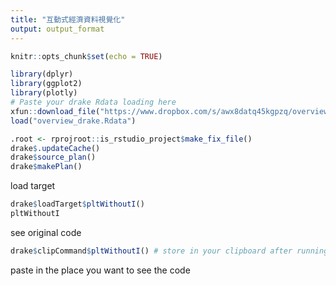 ```yaml
---
title: "互動式經濟資料視覺化"
output: output_format
---
```


```r
knitr::opts_chunk$set(echo = TRUE)
```

```r
library(dplyr)
library(ggplot2)
library(plotly)
# Paste your drake Rdata loading here
xfun::download_file("https://www.dropbox.com/s/awx8datq45kgpzq/overview_drake.Rdata?dl=1")
load("overview_drake.Rdata")
```


```r
.root <- rprojroot::is_rstudio_project$make_fix_file()
drake$.updateCache()
drake$source_plan()
drake$makePlan()
```

load target
```r
drake$loadTarget$pltWithoutI()
pltWithoutI
```

see original code
```r
drake$clipCommand$pltWithoutI() # store in your clipboard after running this command
```

paste in the place you want to see the code

